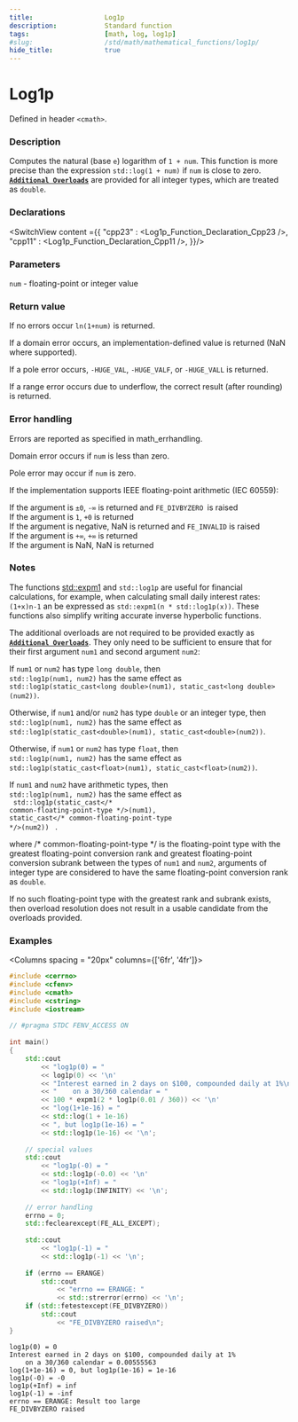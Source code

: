 ```yaml
---
title:                  Log1p
description:            Standard function
tags:                   [math, log, log1p]
#slug:                  /std/math/mathematical_functions/log1p/
hide_title:             true
---
```




# Log1p

Defined in header `<cmath>`.

### Description

Computes the natural (base `e`) logarithm of `1 + num`. This function is more precise than the expression `std::log(1 + num)` if `num` is close to zero.
<a href='#declarations'><code><b>Additional Overloads</b></code></a> are provided for all integer types, which are treated as `double`.

### Declarations

<SwitchView content ={{
    "cpp23" : <Log1p_Function_Declaration_Cpp23 />,
    "cpp11" : <Log1p_Function_Declaration_Cpp11 />,
}}/>


### Parameters
 
`num` - floating-point or integer value

### Return value

If no errors occur `ln(1+num)` is returned.

If a domain error occurs, an implementation-defined value is returned (NaN where supported).

If a pole error occurs, `-HUGE_VAL`, `-HUGE_VALF`, or `-HUGE_VALL` is returned.

If a range error occurs due to underflow, the correct result (after rounding) is returned.

### Error handling

Errors are reported as specified in math_errhandling.

Domain error occurs if `num` is less than zero.

Pole error may occur if `num` is zero.

If the implementation supports IEEE floating-point arithmetic (IEC 60559):

If the argument is `±0`, `-∞` is returned and `FE_DIVBYZERO `is raised<br/>
If the argument is `1`, `+0` is returned<br/>
If the argument is negative, NaN is returned and `FE_INVALID` is raised<br/>
If the argument is `+∞`, `+∞` is returned<br/>
If the argument is NaN, NaN is returned<br/>

### Notes

The functions [std::expm1](/docs/std/math/mathematical_functions/expm1/) and `std::log1p` are useful for financial calculations, for example, when calculating small daily interest rates: `(1+x)n-1` 
an be expressed as `std::expm1(n * std::log1p(x))`. These functions also simplify writing accurate inverse hyperbolic functions.

The additional overloads are not required to be provided exactly as <a href='#declarations'><code><b>Additional Overloads</b></code></a>. They only need to be sufficient to ensure that for their first argument `num1` 
and second argument `num2`:

If `num1` or `num2` has type `long double`, then  <br/>
`std::log1p(num1, num2)` has the same effect as  <br/>
`std::log1p(static_cast<long double>(num1), static_cast<long double>(num2))`.

Otherwise, if `num1` and/or `num2` has type `double` or an integer type, then  <br/>
`std::log1p(num1, num2)` has the same effect as  <br/>
`std::log1p(static_cast<double>(num1), static_cast<double>(num2))`.

Otherwise, if `num1` or `num2` has type `float`, then  <br/>
`std::log1p(num1, num2)` has the same effect as  <br/>
`std::log1p(static_cast<float>(num1), static_cast<float>(num2))`.<Until v='cpp23'></Until>

If `num1` and `num2` have arithmetic types, then  <br/>
`std::log1p(num1, num2)` has the same effect as  <br/> <code> std::log1p(static_cast&lt;<span class='col-d'>/\* common-floating-point-type \*/</span>&gt;(num1), static_cast&lt;<span class='col-d'>/\* common-floating-point-type \*/</span>&gt;(num2)) </code> .

where <span class='col-d'>/\* common-floating-point-type \*/</span> is the floating-point type with the greatest floating-point conversion rank and greatest 
floating-point conversion subrank between the types of `num1` and `num2`, arguments of integer type are considered to have the same floating-point conversion rank as `double`.

If no such floating-point type with the greatest rank and subrank exists, then overload resolution does not result in a usable candidate from the overloads provided.

### Examples



<Columns spacing = "20px" columns={['6fr', '4fr']}>
<div>

```cpp
#include <cerrno>
#include <cfenv>
#include <cmath>
#include <cstring>
#include <iostream>
 
// #pragma STDC FENV_ACCESS ON
 
int main()
{
    std::cout 
        << "log1p(0) = " 
        << log1p(0) << '\n'
        << "Interest earned in 2 days on $100, compounded daily at 1%\n"
        << "    on a 30/360 calendar = "
        << 100 * expm1(2 * log1p(0.01 / 360)) << '\n'
        << "log(1+1e-16) = " 
        << std::log(1 + 1e-16)
        << ", but log1p(1e-16) = " 
        << std::log1p(1e-16) << '\n';
 
    // special values
    std::cout 
        << "log1p(-0) = " 
        << std::log1p(-0.0) << '\n'
        << "log1p(+Inf) = " 
        << std::log1p(INFINITY) << '\n';
 
    // error handling
    errno = 0;
    std::feclearexcept(FE_ALL_EXCEPT);
 
    std::cout 
        << "log1p(-1) = " 
        << std::log1p(-1) << '\n';
 
    if (errno == ERANGE)
        std::cout 
            << "errno == ERANGE: " 
            << std::strerror(errno) << '\n';
    if (std::fetestexcept(FE_DIVBYZERO))
        std::cout 
            << "FE_DIVBYZERO raised\n";
}

```

</div>

<div>

```plaintext title="Possible Result"
log1p(0) = 0
Interest earned in 2 days on $100, compounded daily at 1%
    on a 30/360 calendar = 0.00555563
log(1+1e-16) = 0, but log1p(1e-16) = 1e-16
log1p(-0) = -0
log1p(+Inf) = inf
log1p(-1) = -inf
errno == ERANGE: Result too large
FE_DIVBYZERO raised
```

</div>
</Columns>
